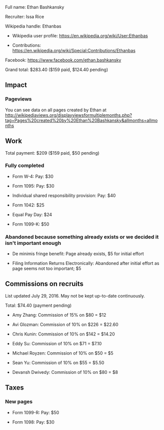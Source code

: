 Full name: Ethan Bashkansky

Recruiter: Issa Rice

Wikipedia handle: Ethanbas

* Wikipedia user profile: https://en.wikipedia.org/wiki/User:Ethanbas

* Contributions: https://en.wikipedia.org/wiki/Special:Contributions/Ethanbas

Facebook: https://www.facebook.com/ethan.bashkansky

Grand total: $283.40 ($159 paid, $124.40 pending)

== Impact ==

=== Pageviews ===

You can see data on all pages created by Ethan at http://wikipediaviews.org/displayviewsformultiplemonths.php?tag=Pages%20created%20by%20Ethan%20Bashkansky&allmonths=allmonths

== Work ==

Total payment: $209 ($159 paid, $50 pending)

=== Fully completed ===

* Form W-4: Pay: $30

* Form 1095: Pay: $30

* Individual shared responsibility provision: Pay: $40

* Form 1042: $25

* Equal Pay Day: $24 

* Form 1099-K: $50

=== Abandoned because something already exists or we decided it isn't important enough ===

* De minimis fringe benefit: Page already exists, $5 for initial effort

* Filing Information Returns Electronically: Abandoned after initial effort as page seems not too important; $5

== Commissions on recruits ==

List updated July 29, 2016. May not be kept up-to-date continuously.

Total: $74.40 (payment pending)

* Amy Zhang: Commission of 15% on $80 = $12

* Avi Glozman: Commission of 10% on $226 = $22.60

* Chris Kunin: Commission of 10% on $142 = $14.20

* Eddy Su: Commission of 10% on $71 = $7.10

* Michael Royzen: Commission of 10% on $50 = $5

* Sean Yu: Commission of 10% on $55 = $5.50

* Devansh Dwivedy: Commission of 10% on $80 = $8

== Taxes ==

=== New pages ===

* Form 1099-R: Pay: $50

* Form 1098: Pay: $30
